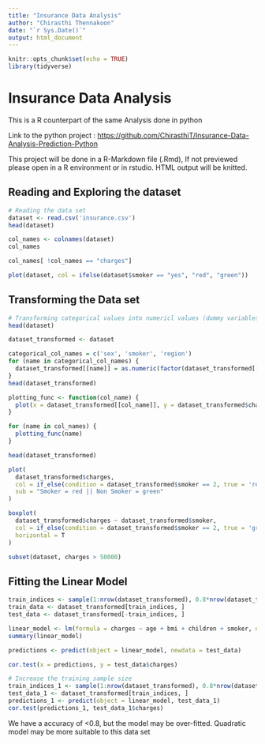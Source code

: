 ```yaml
---
title: "Insurance Data Analysis"
author: "Chirasthi Thennakoon"
date: "`r Sys.Date()`"
output: html_document
---
```


```r
knitr::opts_chunk$set(echo = TRUE)
library(tidyverse)
```

# Insurance Data Analysis

This is a R counterpart of the same Analysis done in python

Link to the python project : <https://github.com/ChirasthiT/Insurance-Data-Analysis-Prediction-Python>

This project will be done in a R-Markdown file (.Rmd), If not previewed please open in a R environment or in rstudio. HTML output will be knitted.

## Reading and Exploring the dataset

```r
# Reading the data set
dataset <- read.csv('insurance.csv')
head(dataset)
```

```r
col_names <- colnames(dataset)
col_names
```

```r
col_names[ !col_names == "charges"]
```

```r
plot(dataset, col = ifelse(dataset$smoker == "yes", "red", "green"))
```

## Transforming the Data set 

```r
# Transforming categorical values into numericl values (dummy variables)
head(dataset)

dataset_transformed <- dataset

categorical_col_names = c('sex', 'smoker', 'region')
for (name in categorical_col_names) {
  dataset_transformed[[name]] = as.numeric(factor(dataset_transformed[[name]]))
}
head(dataset_transformed)
```

```r
plotting_func <- function(col_name) {
  plot(x = dataset_transformed[[col_name]], y = dataset_transformed$charges)
}
```

```r
for (name in col_names) {
  plotting_func(name)
}
```

```r
head(dataset_transformed)

plot(
  dataset_transformed$charges,
  col = if_else(condition = dataset_transformed$smoker == 2, true = 'red', false = 'green'),
  sub = "Smoker = red || Non Smoker = green"
)

boxplot(
  dataset_transformed$charges ~ dataset_transformed$smoker,
  col = if_else(condition = dataset_transformed$smoker == 2, true = 'green', false = 'red'),
  horizontal = T
)
```

```r
subset(dataset, charges > 50000)
```

## Fitting the Linear Model

```r
train_indices <- sample(1:nrow(dataset_transformed), 0.8*nrow(dataset_transformed)) # 80% for training
train_data <- dataset_transformed[train_indices, ]
test_data <- dataset_transformed[-train_indices, ]
```

```r
linear_model <- lm(formula = charges ~ age + bmi + children + smoker, data = train_data)
summary(linear_model)
```

```r
predictions <- predict(object = linear_model, newdata = test_data)

cor.test(x = predictions, y = test_data$charges)
```

```r
# Increase the training sample size
train_indices_1 <- sample(1:nrow(dataset_transformed), 0.8*nrow(dataset_transformed))
test_data_1 <- dataset_transformed[train_indices, ]
predictions_1 <- predict(object = linear_model, test_data_1)
cor.test(predictions_1, test_data_1$charges)
```

We have a accuracy of \<0.8, but the model may be over-fitted. Quadratic model may be more suitable to this data set
